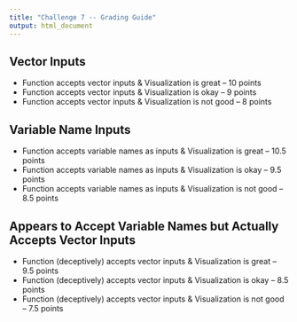 ```yaml
---
title: "Challenge 7 -- Grading Guide"
output: html_document
---
```


## Vector Inputs

- Function accepts vector inputs & Visualization is great -- 10 points
- Function accepts vector inputs & Visualization is okay -- 9 points
- Function accepts vector inputs & Visualization is not good -- 8 points

## Variable Name Inputs

- Function accepts variable names as inputs & Visualization is great -- 10.5 points
- Function accepts variable names as inputs & Visualization is okay -- 9.5 points
- Function accepts variable names as inputs & Visualization is not good -- 8.5 points

## Appears to Accept Variable Names but Actually Accepts Vector Inputs

- Function (deceptively) accepts vector inputs & Visualization is great -- 9.5 points
- Function (deceptively) accepts vector inputs & Visualization is okay -- 8.5 points
- Function (deceptively) accepts vector inputs & Visualization is not good -- 7.5 points
